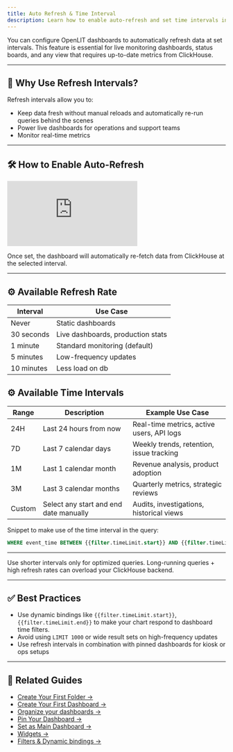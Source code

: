 ```yaml
---
title: Auto Refresh & Time Interval
description: Learn how to enable auto-refresh and set time intervals in OpenLIT dashboards to keep your data live and updated in real time.
---
```


You can configure OpenLIT dashboards to automatically refresh data at set intervals. This feature is essential for live monitoring dashboards, status boards, and any view that requires up-to-date metrics from ClickHouse.

---

## 🧠 Why Use Refresh Intervals?

Refresh intervals allow you to:
- Keep data fresh without manual reloads and automatically re-run queries behind the scenes  
- Power live dashboards for operations and support teams  
- Monitor real-time metrics

---

## 🛠️ How to Enable Auto-Refresh

<iframe className="w-full aspect-video" src="https://www.youtube.com/embed/YCplfvm6_W0?list=PLgErWFh-dyiGp9yUDnnx67wHEeNqzzMXZ" title="How to Auto Refresh &amp; Select Time Interval in OpenLIT – Real-Time Dashboards with ClickHouse" frameborder="0" allow="accelerometer; autoplay; clipboard-write; encrypted-media; gyroscope; picture-in-picture; web-share" referrerpolicy="strict-origin-when-cross-origin" allowfullscreen></iframe>

Once set, the dashboard will automatically re-fetch data from ClickHouse at the selected interval.

---

## ⚙️ Available Refresh Rate

| Interval   | Use Case                          |
|------------|-----------------------------------|
| Never      | Static dashboards 					    	 |
| 30 seconds | Live dashboards, production stats |
| 1 minute   | Standard monitoring   (default)   |
| 5 minutes  | Low-frequency updates             |
| 10 minutes | Less load on db			             |


## ⚙️ Available Time Intervals

| Range  | Description                            | Example Use Case                          |
| ------ | -------------------------------------- | ----------------------------------------- |
| 24H    | Last 24 hours from now                 | Real-time metrics, active users, API logs |
| 7D     | Last 7 calendar days                   | Weekly trends, retention, issue tracking  |
| 1M     | Last 1 calendar month                  | Revenue analysis, product adoption        |
| 3M     | Last 3 calendar months                 | Quarterly metrics, strategic reviews      |
| Custom | Select any start and end date manually | Audits, investigations, historical views  |


Snippet to make use of the time interval in the query:

```sql
WHERE event_time BETWEEN {{filter.timeLimit.start}} AND {{filter.timeLimit.end}}
```


---

<Tip>
Use shorter intervals only for optimized queries. Long-running queries + high refresh rates can overload your ClickHouse backend.
</Tip>

---

## ✅ Best Practices

- Use dynamic bindings like `{{filter.timeLimit.start}}`, `{{filter.timeLimit.end}}` to make your chart respond to dashboard time filters. 
- Avoid using `LIMIT 1000` or wide result sets on high-frequency updates  
- Use refresh intervals in combination with pinned dashboards for kiosk or ops setups  

---

## 🔗 Related Guides

- [Create Your First Folder →](/latest/openlit/dashboards/create-your-first-folder)  
- [Create Your First Dashboard →](/latest/openlit/dashboards/create-your-first-dashboard)  
- [Organize your dashboards →](/latest/openlit/dashboards/organize-your-dashboards)  
- [Pin Your Dashboard →](/latest/openlit/dashboards/pin-your-dashboard)  
- [Set as Main Dashboard →](/latest/openlit/dashboards/set-as-main-dashboard)  
- [Widgets →](/latest/openlit/dashboards/widgets/overview)  
- [Filters & Dynamic bindings →](/latest/openlit/dashboards/use-filters-and-dynamic-bindings)